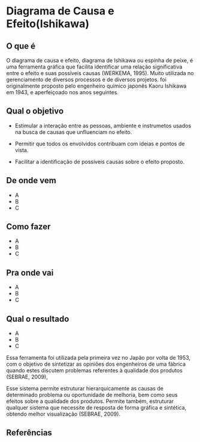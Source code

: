 # Diagrama de Causa e Efeito(Ishikawa)

## O que é {.unnumbered}

O diagrama de causa e efeito, diagrama de Ishikawa ou espinha de peixe, é uma ferramenta gráfica que facilita identificar uma relação significativa entre o efeito e suas possíveis causas (WERKEMA, 1995). Muito utilizada no gerenciamento de diversos processos e de diversos projetos. foi originalmente proposto pelo engenheiro químico japonês Kaoru Ishikawa em 1943, e aperfeiçoado nos anos seguintes.

## Qual o objetivo {.unnumbered}

- Estimular a interação entre as pessoas, ambiente e instrumetos usados na busca de causas que unfluenciam no efeito.

- Permitir que todos os envolvidos contribuam com ideias e pontos de vista.

- Facilitar a identificação de possíveis causas sobre o efeito proposto.


## De onde vem {.unnumbered}

- A
- B
- C

## Como fazer {.unnumbered}

- A
- B
- C

## Pra onde vai {.unnumbered}

- A
- B
- C

## Qual o resultado {.unnumbered}

- A
- B
- C


Essa ferramenta foi utilizada pela primeira vez no Japão por volta de 1953, com o objetivo de sintetizar as opiniões dos engenheiros de uma fábrica quando estes discutem problemas referentes à qualidade dos produtos (SEBRAE, 2009), 

Esse sistema permite estruturar hierarquicamente as causas de determinado problema ou oportunidade de melhoria, bem como seus efeitos sobre a qualidade dos produtos. Permite também, estruturar qualquer sistema que necessite de resposta de forma gráfica e sintética, obtendo melhor visualização (SEBRAE, 2009).


## Referências {.unnumbered}